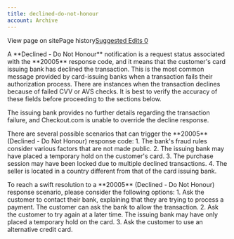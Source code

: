 ```yaml
---
title: declined-do-not-honour
account: Archive
---
```


View page on sitePage history[Suggested Edits 0](/project/checkoutdocs-legacy/v1.9/suggested)

A \*\*Declined - Do Not Honour\*\* notification is a request status associated with the \*\*20005\*\* response code, and it means that the customer's card issuing bank has declined the transaction. This is the most common message provided by card-issuing banks when a transaction fails their authorization process. There are instances when the transaction declines because of failed CVV or AVS checks. It is best to verify the accuracy of these fields before proceeding to the sections below.

The issuing bank provides no further details regarding the transaction failure, and Checkout.com is unable to override the decline response.

There are several possible scenarios that can trigger the \*\*20005\*\* (Declined - Do Not Honour) response code: 1. The bank's fraud rules consider various factors that are not made public. 2. The issuing bank may have placed a temporary hold on the customer's card. 3. The purchase session may have been locked due to multiple declined transactions. 4. The seller is located in a country different from that of the card issuing bank.

To reach a swift resolution to a \*\*20005\*\* (Declined - Do Not Honour) response scenario, please consider the following options: 1. Ask the customer to contact their bank, explaining that they are trying to process a payment. The customer can ask the bank to allow the transaction. 2. Ask the customer to try again at a later time. The issuing bank may have only placed a temporary hold on the card. 3. Ask the customer to use an alternative credit card.
